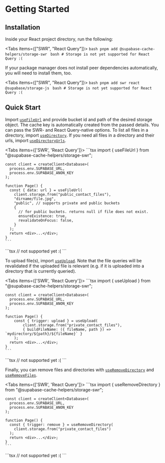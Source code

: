 
# Getting Started

## Installation

Inside your React project directory, run the following:

<Tabs items={["SWR", "React Query"]}>
  <Tab>```bash pnpm add @supabase-cache-helpers/storage-swr ```</Tab>
  <Tab>```bash # Storage is not yet supported for React Query :( ```</Tab>
</Tabs>

If your package manager does not install peer dependencies automatically, you will need to install them, too.

<Tabs items={["SWR", "React Query"]}>
  <Tab>```bash pnpm add swr react @supabase/storage-js ```</Tab>
  <Tab>```bash # Storage is not yet supported for React Query :( ```</Tab>
</Tabs>

## Quick Start

Import [`useFileUrl`](./queries#usefileurl) and provide bucket id and path of the desired storage object. The cache key is automatically created from the passed details. You can pass the SWR- and React Query-native options. To list all files in a directory, import [`useDirectory`](./queries#usedirectory). If you need all files in a directory and their urls, import [`useDirectoryUrls`](./queries#usedirectoryurls).

<Tabs items={['SWR', 'React Query']}>
  <Tab>
    ```tsx
    import { useFileUrl } from "@supabase-cache-helpers/storage-swr";

    const client = createClient<Database>(
      process.env.SUPABASE_URL,
      process.env.SUPABASE_ANON_KEY
    );

    function Page() {
      const { data: url } = useFileUrl(
        client.storage.from("public_contact_files"),
        "dirname/file.jpg",
        "public", // supports private and public buckets
        {
          // for public buckets. returns null if file does not exist.
          ensureExistence: true,
          revalidateOnFocus: false,
        }
      );
      return <div>...</div>;
    }
    ```

  </Tab>
  <Tab>
    ```tsx
    // not supported yet :(
    ```
  </Tab>
</Tabs>

To upload file(s), import [`useUpload`](./mutations#useupload). Note that the file queries will be revalidated if the uploaded file is relevant (e.g. if it is uploaded into a directory that is currently queried).

<Tabs items={['SWR', 'React Query']}>
  <Tab>
    ```tsx
    import { useUpload } from "@supabase-cache-helpers/storage-swr";

    const client = createClient<Database>(
      process.env.SUPABASE_URL,
      process.env.SUPABASE_ANON_KEY
    );

    function Page() {
        const { trigger: upload } = useUpload(
            client.storage.from("private_contact_files"),
            { buildFileName: ({ fileName, path }) => `mydirectory/${path}/${fileName}` }
        );
      return <div>...</div>;
    }
    ```

  </Tab>
  <Tab>
    ```tsx
    // not supported yet :(
    ```
  </Tab>
</Tabs>

Finally, you can remove files and directories with [`useRemoveDirectory`](./mutations#useremovedirectory) and [`useRemoveFiles`](./mutations#useremovefiles).

<Tabs items={['SWR', 'React Query']}>
  <Tab>
    ```tsx
    import { useRemoveDirectory } from "@supabase-cache-helpers/storage-swr";

    const client = createClient<Database>(
      process.env.SUPABASE_URL,
      process.env.SUPABASE_ANON_KEY
    );

    function Page() {
      const { trigger: remove } = useRemoveDirectory(
        client.storage.from("private_contact_files")
      );
      return <div>...</div>;
    }
    ```

  </Tab>
  <Tab>
    ```tsx
    // not supported yet :(
    ```
  </Tab>
</Tabs>
